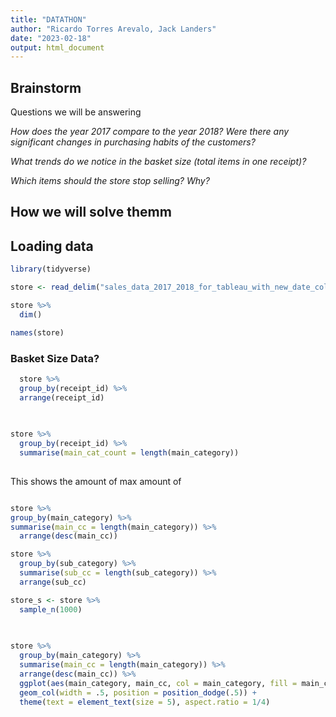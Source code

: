 ```yaml
---
title: "DATATHON"
author: "Ricardo Torres Arevalo, Jack Landers"
date: "2023-02-18"
output: html_document
---
```



## Brainstorm  

Questions we will be answering  

_How does the year 2017 compare to the year 2018? Were there any significant changes in purchasing habits of the customers?_   

_What trends do we notice in the basket size (total items in one receipt)?_  

_Which items should the store stop selling? Why?_  


## How we will solve themm


## Loading data  

```r
library(tidyverse)

store <- read_delim("sales_data_2017_2018_for_tableau_with_new_date_columns.csv")

store %>% 
  dim()

names(store)

```

### Basket Size Data?
```r
  store %>% 
  group_by(receipt_id) %>% 
  arrange(receipt_id)  
  
  
```

```r
store %>% 
  group_by(receipt_id) %>% 
  summarise(main_cat_count = length(main_category)) 
  
```

This shows the amount of max amount of 

```r

```


```r

store %>% 
group_by(main_category) %>% 
summarise(main_cc = length(main_category)) %>% 
  arrange(desc(main_cc))

```
```r
store %>% 
  group_by(sub_category) %>% 
  summarise(sub_cc = length(sub_category)) %>%
  arrange(sub_cc)
```
```r
store_s <- store %>% 
  sample_n(1000) 
  
  
```
```r
store %>% 
  group_by(main_category) %>% 
  summarise(main_cc = length(main_category)) %>%
  arrange(desc(main_cc)) %>% 
  ggplot(aes(main_category, main_cc, col = main_category, fill = main_category)) +
  geom_col(width = .5, position = position_dodge(.5)) +
  theme(text = element_text(size = 5), aspect.ratio = 1/4)
  
```







